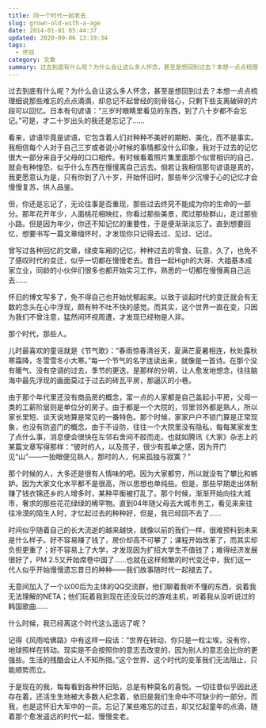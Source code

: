 ```yaml
---
title: 同一个时代一起老去
slug: grown-old-with-a-age
date: 2014-01-01 05:44:37
updated: 2020-09-06 13:19:34
tags:
  - 怀旧
category: 文章
summary: 过去到底有什么呢？为什么会让这么多人怀念，甚至是想回到过去？本想一点点梳理细说那些难忘的点点滴滴，却总记不起曾经的刻骨铭心，只剩下些支离破碎的片段可以回忆。
---
```


过去到底有什么呢？为什么会让这么多人怀念，甚至是想回到过去？本想一点点梳理细说那些难忘的点点滴滴，却总记不起曾经的刻骨铭心，只剩下些支离破碎的片段可以回忆。日本有句谚语：“三岁时眼睛里看见的东西，到了八十岁都不会忘记。”可是，才二十岁出头的我还是忘记了……

看来，谚语毕竟是谚语，它包含着人们对种种不美好的期盼、美化，而不是事实。我相信每个人对于自己三岁或者说小时候的事情都没什么印象，我对于过去的记忆很大一部分来自于父母的口口相传。有时候看着照片集里面那个似曾相识的自己，就会有种惶恐，似乎什么东西在慢慢离自己远去。倘若让我相信那句谚语是真的，我更愿意认为是，只有你到了八十岁，开始怀旧时，那些年少沉埋于心的记忆才会慢慢复苏，供人品鉴。

但，你还是忘记了，无论往事是否重现，那些过去终究不能成为你的生命的一部分。那年花开年少，人面桃花相映红，你看过那些美景，爬过那些群山，走过那些小路。但是因为年少，你还不知记忆的重要性，于是便渐渐淡忘了。直到想要回忆，想要书写一篇文章缅怀时，才发现你只记得去过、见过、记过。

曾写过各种回忆的文章，绿皮车厢的记忆，种种过去的零食、玩意，久了，也免不了感叹时代的变迁，似乎一切都在慢慢老去。昔日一起High的大哥、大姐基本成家立业，同龄的小伙伴们很多也都开始实习工作，熟悉的一切都在慢慢离自己远去……

怀旧的博文写多了，免不得自己也开始忧郁起来。以致于谈起时代的变迁就会有无数的念头在心中浮现，颇有种不吐不快的感觉。而其实，这个世界一直在变，只因为我们不曾注意，猛然间环视周遭，才发现已经物是人非。

那个时代，那些人。

儿时最喜欢的童谣就是《节气歌》：“春雨惊春清谷天，夏满芒夏暑相连，秋处露秋寒霜降，冬雪雪冬小大寒。”每一个节气的名字连读出来，就像是一首诗。在那个没有暖气、没有空调的过去，季节的更迭，是那样的分明，让人愈发地想念，往往脑海中最先浮现的画面莫过于过去的砖瓦平房，那逼仄的小巷。

由于那个年代里还没有商品房的概念，富一点的人家都是自己盖起小平房，父母一类的工薪阶层则是单位分的房子。由于都是一个大院的，邻里邻外都是熟人，所以家长里短、谈天说地算是常见的一番特色。那个时候，家家户户不锁门算是正常现象，也没有防盗门的概念。由于不设防，往往一个大院里没有隐私，每每某家发生了点什么事，消息便会很快在左邻右舍间不胫而走。也就如腾讯《大家》杂志上的某篇文章写得那样：“彼时的人，以及孩子，很少有孤单之感，因为开门见“山”——一抬眼便见熟人，那时的人，何来孤独与寂寞？”

那个时候的人，大多还是很有人情味的吧。因为大家都穷，所以就没有了攀比和嫉妒。因为大家文化水平都不是很高，所以思想也单纯些。但是，那些早期走出体制赚了钱衣锦还乡的人增多时，某种平衡被打乱了。那个时候，渐渐开始向往大城市，奢求的那些花花绿绿的稀罕物。直到04年随父母去大城市务工，看见来来往往冷漠的陌生人时，才忆起过去的种种好，但是，我已经回不去了……

时间似乎随着自己的长大流逝的越来越快，就像以前的我们一样，很难预料到未来是什么样子。好不容易赚了钱了，房价却高不可攀了；课程开始改革了，而其实却负担更重了；好不容易上了大学，才发现因为扩招大学生不值钱了；难得经济发展很好了，PM 2.5又开始席卷中国了……也就在这样频繁的时代变迁中，我们这一代人似乎开始慢慢遗忘昔日的种种——我们故事随时代一起褪去了。

无意间加入了一个以00后为主体的QQ交流群，他们聊着我听不懂的东西，说着我无法理解的NETA；他们玩着我到现在还没玩过的游戏主机，听着我从没听说过的韩国歌曲……

什么时候，我已经离这个时代这么遥远了呢？

记得《风雨哈佛路》中有这样一段话：“世界在转动，你只是一粒尘埃，没有你，地球照样在转动。现实是不会按照你的意志去改变的，因为别人的意志会比你的更强些。生活的残酷会让人不知所措。”这个世界、这个时代的变革我们无法阻止，只能顺势而立。

于是现在的我，每每看到各种怀旧贴，总是有种莫名的喜悦。一切往昔似乎因此还存在着，还活生生地被大多数人纪念着，依旧是我们生命中不可缺少的一部分。而我，也是这怀旧大军中的一员。忘记了某些难忘的过去，却又忆起童年的点滴，随着那个愈发遥远的时代一起，慢慢变老。
